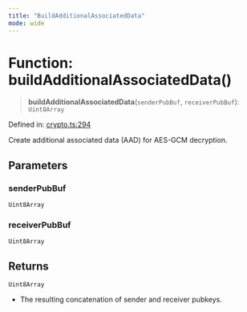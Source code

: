 ```yaml
---
title: "BuildAdditionalAssociatedData"
mode: wide
---
```

  
# Function: buildAdditionalAssociatedData()

> **buildAdditionalAssociatedData**(`senderPubBuf`, `receiverPubBuf`): `Uint8Array`

Defined in: [crypto.ts:294](https://github.com/tkhq/sdk/blob/main/packages/crypto/src/crypto.ts#L294)

Create additional associated data (AAD) for AES-GCM decryption.

## Parameters

### senderPubBuf

`Uint8Array`

### receiverPubBuf

`Uint8Array`

## Returns

`Uint8Array`

- The resulting concatenation of sender and receiver pubkeys.
